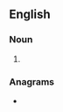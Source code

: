 ==English==

===Noun===
{{head|en|noun plural form}}

# {{plural of|anchorite|lang=en}}

===Anagrams===
* {{anagrams|en|antechoirs|chain store}}